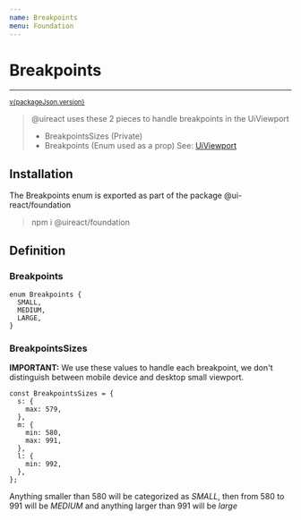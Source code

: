 ```yaml
---
name: Breakpoints
menu: Foundation
---
```



# Breakpoints
----------

<sup><a href="https://github.com/inavac182/ui-react/blob/main/packages/foundation/" target="_blank">v{packageJson.version}</a></sup>

> @uireact uses these 2 pieces to handle breakpoints in the UiViewport
>
> - BreakpointsSizes (Private)
> - Breakpoints (Enum used as a prop) See: [UiViewport](./packages-foundation-docs-viewport)

## Installation

The Breakpoints enum is exported as part of the package @ui-react/foundation

> npm i @uireact/foundation

## Definition

### Breakpoints

```
enum Breakpoints {
  SMALL,
  MEDIUM,
  LARGE,
}
```

### BreakpointsSizes

**IMPORTANT:** We use these values to handle each breakpoint, we don't distinguish between mobile device and desktop small viewport.

```
const BreakpointsSizes = {
  s: {
    max: 579,
  },
  m: {
    min: 580,
    max: 991,
  },
  l: {
    min: 992,
  },
};

```

Anything smaller than 580 will be categorized as *SMALL*, then from 580 to 991 will be *MEDIUM* and anything larger than 991 will be *large*
